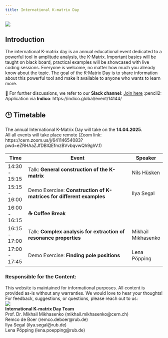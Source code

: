 ```yaml
---
title: International K-matrix Day
---
```


<img src="images/banner.png" class="k-creatures">

## Introduction

The international K-matrix day is an annual educational event dedicated to a powerful tool in amplitude analysis, the K-Matrix. Important basics will be taught on black board, practical examples will be showcased with live coding sessions. Everyone is welcome, no matter how much you already know about the topic.
The goal of the K-Matrix Day is to share information about this powerful tool and make it available to anyone who wants to learn more.<br>

💬 For further discussions, we refer to our **Slack channel**: [Join here](https://slack.com/international-kmatrix-day)
:pencil2: Application via **Indico**: https://indico.global/event/14144/

## 🕒 Timetable

The annual International K-Matrix Day will take on the **14.04.2025**.<br> All all events will take place remote (Zoom link: https://cern.zoom.us/j/64114654083?pwd=eZRHAaZJfDBlQEfmzBVvbqvwQh9ghV.1)

| Time          | Event                                                                | Speaker            |
| ------------- | -------------------------------------------------------------------- | ------------------ |
| 14:30 - 15:15 | Talk: **General construction of the K-matrix**                       | Nils Hüsken        |
| 15:15 - 16:00 | Demo Exercise: **Construction of K-matrices for different examples** | Ilya Segal         |
| 16:00 - 16:15 | **☕ Coffee Break**                                                  |                    |
| 16:15 - 17:00 | Talk: **Complex analysis for extraction of resonance properties**    | Mikhail Mikhasenko |
| 17:00 - 17:45 | Demo Exercise: **Finding pole positions**                            | Lena Pöpping       |

### Responsible for the Content:

This website is maintained for informational purposes. All content is provided as-is without any warranties.
We would love to hear your thoughts! For feedback, suggestions, or questions, please reach out to us:\
<img src="images/k-humans.svg" class="k-humans">\
**International K-matrix Day Team** <br>
Prof. Dr. Mikhail Mikhasenko (mikhail.mikhasenko@cern.ch)\
Remco de Boer (remco.deboer@rub.de)\
Ilya Segal (ilya.segal@rub.de)\
Lena Pöpping (lena.poepping@rub.de)\
